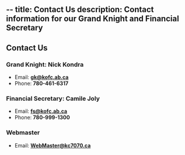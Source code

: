 --
title: Contact Us
description: Contact information for our Grand Knight and Financial Secretary
---

## Contact Us

### Grand Knight: **Nick Kondra**

- Email: **gk@kofc.ab.ca**
- Phone: **780-461-6317**

### Financial Secretary: **Camile Joly**

- Email: **fs@kofc.ab.ca**
- Phone: **780-999-1300**

### Webmaster

- Email: **WebMaster@kc7070.ca**
